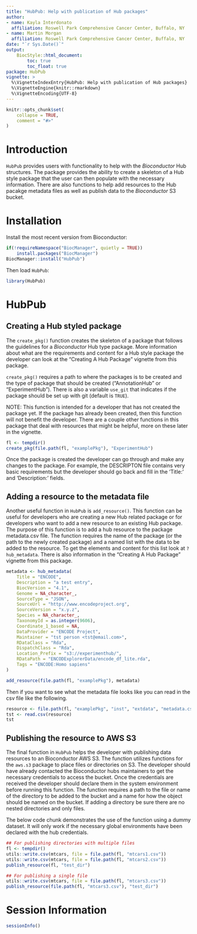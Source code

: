 ```yaml
---
title: "HubPub: Help with publication of Hub packages"
author:
- name: Kayla Interdonato
  affiliation: Roswell Park Comprehensive Cancer Center, Buffalo, NY
- name: Martin Morgan
  affiliation: Roswell Park Comprehensive Cancer Center, Buffalo, NY
date: "`r Sys.Date()`"
output:
    BiocStyle::html_document:
        toc: true
        toc_float: true
package: HubPub
vignette: >
  %\VignetteIndexEntry{HubPub: Help with publication of Hub packages}
  %\VignetteEngine{knitr::rmarkdown}
  %\VignetteEncoding{UTF-8}
---
```


```r
knitr::opts_chunk$set(
    collapse = TRUE,
    comment = "#>"
)
```

# Introduction

`HubPub` provides users with functionality to help with the _Bioconductor_ Hub
structures. The package provides the ability to create a skeleton of a Hub
style package that the user can then populate with the necessary information.
There are also functions to help add resources to the Hub pacakge metadata
files as well as publish data to the _Bioconductor_ S3 bucket.

# Installation
Install the most recent version from Bioconductor:

```r
if(!requireNamespace("BiocManager", quietly = TRUE))
    install.packages("BiocManager")
BiocManager::install("HubPub")
```

Then load `HubPub`:

```r
library(HubPub)
```

# HubPub

## Creating a Hub styled package

The `create_pkg()` function creates the skeleton of a package that follows the
guidelines for a _Bioconductor_ Hub type package. More information about what
are the requirements and content for a Hub style package the developer can look
at the "Creating A Hub Package" vignette from this package. 

`create_pkg()` requires a path to where the packages is to be created and the type
of package that should be created ("AnnotationHub" or "ExperimentHub"). There is
also a variable `use_git` that indicates if the package should be set up with 
git (default is `TRUE`).

NOTE: This function is intended for a developer that has not created the package
yet. If the package has already been created, then this function will not
benefit the developer. There are a couple other functions in this package that
deal with resources that might be helpful, more on these later in the vignette.

```r
fl <- tempdir()
create_pkg(file.path(fl, "examplePkg"), "ExperimentHub")
```

Once the package is created the developer can go through and make any changes to
the package. For example, the DESCRIPTON file contains very basic
requirements but the developer should go back and fill in the 'Title:' and
'Description:' fields.

## Adding a resource to the metadata file

Another useful function in `HubPub` is `add_resource()`. This function can be
useful for developers who are creating a new Hub related package or for
developers who want to add a new resource to an existing Hub package. The
purpose of this function is to add a hub resource to the package metadata.csv
file. The function requires the name of the package (or the path to the newly
created package) and a named list with the data to be added to the resource. To
get the elements and content for this list look at `?hub_metadata`. There is 
also information in the "Creating A Hub Package" vignette from this package.

```r
metadata <- hub_metadata(
    Title = "ENCODE",
    Description = "a test entry",
    BiocVersion = "4.1",
    Genome = NA_character_,
    SourceType = "JSON",
    SourceUrl = "http://www.encodeproject.org",
    SourceVersion = "x.y.z",
    Species = NA_character_,
    TaxonomyId = as.integer(9606),
    Coordinate_1_based = NA,
    DataProvider = "ENCODE Project",
    Maintainer = "tst person <tst@email.com>",
    RDataClass = "Rda",
    DispatchClass = "Rda",
    Location_Prefix = "s3://experimenthub/",
    RDataPath = "ENCODExplorerData/encode_df_lite.rda",
    Tags = "ENCODE:Homo sapiens"
)

add_resource(file.path(fl, "examplePkg"), metadata)
```

Then if you want to see what the metadata file looks like you can read in the
csv file like the following.

```r
resource <- file.path(fl, "examplePkg", "inst", "extdata", "metadata.csv")
tst <- read.csv(resource)
tst
```

## Publishing the resource to AWS S3

The final function in `HubPub` helps the developer with publishing data resources
to an Bioconductor AWS S3. The function utilizes functions for the `aws.s3`
package to place files or directories on S3. The developer should have already
contacted the Bioconductor hubs maintainers to get the necessary credentials to
access the bucket. Once the credentials are received the developer should
declare them in the system environment before running this function. The
function requires a path to the file or name of the directory to be added to the
bucket and a name for how the object should be named on the bucket. If adding a
directory be sure there are no nested directories and only files.

The below code chunk demonstrates the use of the function using a dummy dataset.
It will only work if the necessary global environments have been declared with
the hub credentials.

```r
## For publishing directories with multiple files
fl <- tempdir()
utils::write.csv(mtcars, file = file.path(fl, "mtcars1.csv"))
utils::write.csv(mtcars, file = file.path(fl, "mtcars2.csv"))
publish_resource(fl, "test_dir")

## For publishing a single file
utils::write.csv(mtcars, file = file.path(fl, "mtcars3.csv"))
publish_resource(file.path(fl, "mtcars3.csv"), "test_dir")
```

# Session Information

```r
sessionInfo()
```
